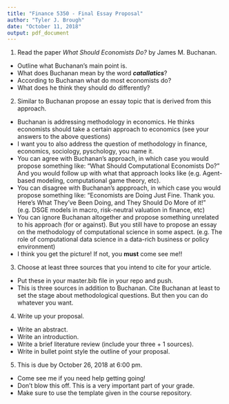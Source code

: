 ---
title: "Finance 5350 - Final Essay Proposal"
author: "Tyler J. Brough"
date: "October 11, 2018"
output: pdf_document
---


1. Read the paper _What Should Economists Do?_ by James M. Buchanan. 
  - Outline what Buchanan's main point is.
  - What does Buchanan mean by the word ___catallatics___?
  - According to Buchanan what do most economists do?
  - What does he think they should do differently?
  
2. Similar to Buchanan propose an essay topic that is derived from this approach.
  - Buchanan is addressing methodology in economics. He thinks economists should take a certain approach to economics (see your answers to the above questions)
  - I want you to also address the question of  methodology in finance, economics, sociology, pyschology, you name it. 
  - You can agree with Buchanan's approach, in which case you would propose something like: "What Should Computational Economists Do?" And you would follow up with what that approach looks like (e.g. Agent-based modeling, computational game theory, etc).
  - You can disagree with Buchanan's appproach, in which case you would propose something like: "Economists are Doing Just Fine. Thank you. Here's What They've Been Doing, and They Should Do More of it!" (e.g. DSGE models in macro, risk-neutral valuation in finance, etc)
  - You can ignore Buchanan altogether and propose something unrelated to his approach (for or against). But you still have to propose an essay on the methodology of computational science in some aspect. (e.g. The role of computational data science in a data-rich business or policy environment)
  - I think you get the picture! If not, you __must__ come see me!!
  
3. Choose at least three sources that you intend to cite for your article. 
  - Put these in your master.bib file in your repo and push.
  - This is three sources in addition to Buchanan. Cite Buchanan at least to set the stage about methodological questions. But then you can do whatever you want. 
  
4. Write up your proposal.
  - Write an abstract.
  - Write an introduction.
  - Write a brief literature review (include your three + 1 sources).
  - Write in bullet point style the outline of your proposal.
  
5. This is due by October 26, 2018 at 6:00 pm. 
  - Come see me if you need help getting going!
  - Don't blow this off. This is a very important part of your grade. 
  - Make sure to use the template given in the course repository. 
  
